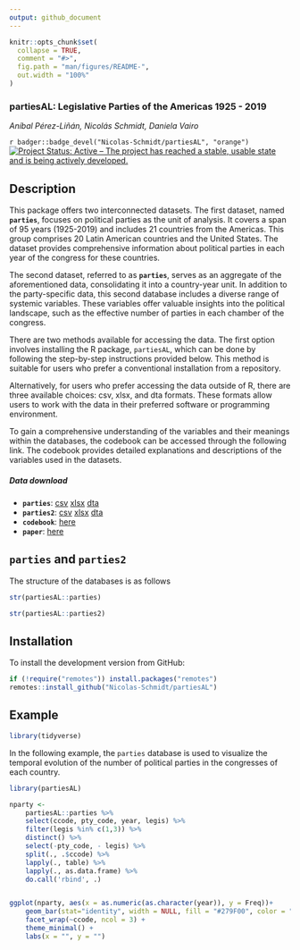 ```yaml
---
output: github_document
---
```


<!-- README.md is generated from README.Rmd. Please edit that file -->

```r
knitr::opts_chunk$set(
  collapse = TRUE,
  comment = "#>",
  fig.path = "man/figures/README-",
  out.width = "100%"
)
```

### __partiesAL__:  Legislative Parties of the Americas 1925 - 2019


*Aníbal Pérez-Liñán, Nicolás Schmidt, Daniela Vairo*



<!-- badges: start -->
`r badger::badge_devel("Nicolas-Schmidt/partiesAL", "orange")`
[![Project Status: Active – The project has reached a stable, usable state and is being actively developed.](https://www.repostatus.org/badges/latest/active.svg)](https://www.repostatus.org/#active)

<!-- badges: end -->



## Description
This package offers two interconnected datasets. The first dataset, named __`parties`__, focuses on political parties as the unit of analysis. It covers a span of 95 years (1925-2019) and includes 21 countries from the Americas. This group comprises 20 Latin American countries and the United States. The dataset provides comprehensive information about political parties in each year of the congress for these countries.

The second dataset, referred to as __`parties`__, serves as an aggregate of the aforementioned data, consolidating it into a country-year unit. In addition to the party-specific data, this second database includes a diverse range of systemic variables. These variables offer valuable insights into the political landscape, such as the effective number of parties in each chamber of the congress.

There are two methods available for accessing the data. The first option involves installing the R package, `partiesAL`, which can be done by following the step-by-step instructions provided below. This method is suitable for users who prefer a conventional installation from a repository.

Alternatively, for users who prefer accessing the data outside of R, there are three available choices: csv, xlsx, and dta formats. These formats allow users to work with the data in their preferred software or programming environment.

To gain a comprehensive understanding of the variables and their meanings within the databases, the codebook can be accessed through the following link. The codebook provides detailed explanations and descriptions of the variables used in the datasets.


##### Data download

* __`parties`__: [csv](https://github.com/Nicolas-Schmidt/partiesAL/tree/master/man/figures/parties/export/csv)  [xlsx](https://github.com/Nicolas-Schmidt/partiesAL/tree/master/man/figures/parties/export/xlsx)  [dta](https://github.com/Nicolas-Schmidt/partiesAL/tree/master/man/figures/parties/export/dta) 
* __`parties2`__: [csv](https://github.com/Nicolas-Schmidt/partiesAL/tree/master/man/figures/parties2/export/csv)  [xlsx](https://github.com/Nicolas-Schmidt/partiesAL/tree/master/man/figures/parties2/export/xlsx)  [dta](https://github.com/Nicolas-Schmidt/partiesAL/tree/master/man/figures/parties2/export/dta) 
* __`codebook`__: [here](http://www.politicaygobierno.cide.edu/index.php/pyg/article/view/1666/1101)
* __`paper`__: [here](http://www.politicaygobierno.cide.edu/index.php/pyg/article/view/1666/1101)


## `parties` and `parties2`

The structure of the databases is as follows

```r
str(partiesAL::parties)
```


```r
str(partiesAL::parties2)
```




## Installation

To install the development version from GitHub:

``` r
if (!require("remotes")) install.packages("remotes")
remotes::install_github("Nicolas-Schmidt/partiesAL")
```


## Example
```r
library(tidyverse)

```

In the following example, the `parties` database is used to visualize the temporal evolution of the number of political parties in the congresses of each country.



```r
library(partiesAL)

nparty <- 
    partiesAL::parties %>% 
    select(ccode, pty_code, year, legis) %>% 
    filter(legis %in% c(1,3)) %>% 
    distinct() %>%
    select(-pty_code, - legis) %>% 
    split(., .$ccode) %>% 
    lapply(., table) %>% 
    lapply(., as.data.frame) %>% 
    do.call('rbind', .) 


ggplot(nparty, aes(x = as.numeric(as.character(year)), y = Freq))+
    geom_bar(stat="identity", width = NULL, fill = "#279F00", color = "black") + 
    facet_wrap(~ccode, ncol = 3) + 
    theme_minimal() +
    labs(x = "", y = "")


```
